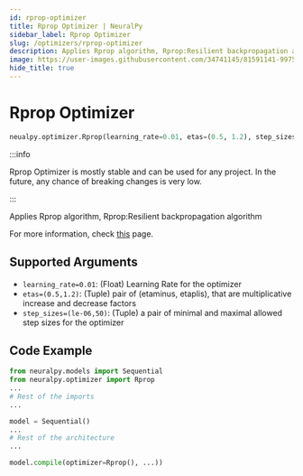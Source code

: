 ```yaml
---
id: rprop-optimizer
title: Rprop Optimizer | NeuralPy
sidebar_label: Rprop Optimizer
slug: /optimizers/rprop-optimizer
description: Applies Rprop algorithm, Rprop:Resilient backpropagation algorithm
image: https://user-images.githubusercontent.com/34741145/81591141-99752900-93d9-11ea-9ef6-cc2c68daaa19.png
hide_title: true
---
```


# Rprop Optimizer

```python
neualpy.optimizer.Rprop(learning_rate=0.01, etas=(0.5, 1.2), step_sizes=(1e-06, 50.0))
```

:::info

Rprop Optimizer is mostly stable and can be used for any project. In the future, any chance of breaking changes is very low.

:::

Applies Rprop algorithm, Rprop:Resilient backpropagation algorithm

For more information, check [this](https://pytorch.org/docs/stable/optim.html#torch.optim.Rprop) page.

## Supported Arguments

- `learning_rate=0.01`: (Float) Learning Rate for the optimizer
- `etas=(0.5,1.2)`: (Tuple) pair of (etaminus, etaplis), that are multiplicative increase and decrease factors
- `step_sizes=(le-06,50)`: (Tuple) a pair of minimal and maximal allowed step sizes for the optimizer

## Code Example

```python
from neuralpy.models import Sequential
from neuralpy.optimizer import Rprop
...
# Rest of the imports
...

model = Sequential()
...
# Rest of the architecture
...

model.compile(optimizer=Rprop(), ...))
```
